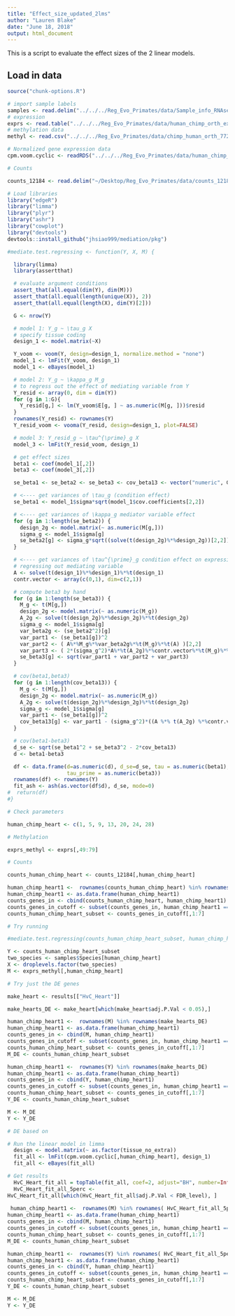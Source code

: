 ```yaml
---
title: "Effect_size_updated_2lms"
author: "Lauren Blake"
date: "June 18, 2018"
output: html_document
---
```


This is a script to evaluate the effect sizes of the 2 linear models. 

## Load in data 


```r
source("chunk-options.R")
```


```r
# import sample labels
samples <- read.delim("../../../Reg_Evo_Primates/data/Sample_info_RNAseq_RIN.txt")
# expression
exprs <- read.table("../../../Reg_Evo_Primates/data/human_chimp_orth_exp_methyl_7725_hum.txt", sep="")
# methylation data
methyl <- read.csv("../../../Reg_Evo_Primates/data/chimp_human_orth_7725_avg_methyl_per_ts_gene.txt", sep="")

# Normalized gene expression data
cpm.voom.cyclic <- readRDS("../../../Reg_Evo_Primates/data/human_chimp_orth_cpm_voom_cyclic.rds")

# Counts

counts_12184 <- read.delim("~/Desktop/Reg_Evo_Primates/data/counts_12184.txt")

# Load libraries
library("edgeR")
library("limma")
library("plyr")
library("ashr")
library("cowplot")
library("devtools")
devtools::install_github("jhsiao999/mediation/pkg")
```

```r
#mediate.test.regressing <- function(Y, X, M) {

  library(limma)
  library(assertthat)

  # evaluate argument conditions
  assert_that(all.equal(dim(Y), dim(M)))
  assert_that(all.equal(length(unique(X)), 2))
  assert_that(all.equal(length(X), dim(Y)[2]))

  G <- nrow(Y)

  # model 1: Y_g ~ \tau_g X
  # specify tissue coding
  design_1 <- model.matrix(~X)

  Y_voom <- voom(Y, design=design_1, normalize.method = "none")
  model_1 <- lmFit(Y_voom, design_1)
  model_1 <- eBayes(model_1)

  # model 2: Y_g ~ \kappa_g M_g
  # to regress out the effect of mediating variable from Y
  Y_resid <- array(0, dim = dim(Y))
  for (g in 1:G){
    Y_resid[g,] <- lm(Y_voom$E[g, ] ~ as.numeric(M[g, ]))$resid
  }
  rownames(Y_resid) <- rownames(Y)
  Y_resid_voom <- vooma(Y_resid, design=design_1, plot=FALSE)

  # model 3: Y_resid_g ~ \tau^{\prime}_g X
  model_3 <- lmFit(Y_resid_voom, design_1)

  # get effect sizes
  beta1 <- coef(model_1[,2])
  beta3 <- coef(model_3[,2])

  se_beta1 <- se_beta2 <- se_beta3 <- cov_beta13 <- vector("numeric", G)

  # <---- get variances of \tau_g (condition effect)
  se_beta1 <- model_1$sigma*sqrt(model_1$cov.coefficients[2,2])

  # <---- get variances of \kappa_g mediator variable effect
  for (g in 1:length(se_beta2)) {
    design_2g <- model.matrix(~ as.numeric(M[g,]))
    sigma_g <- model_1$sigma[g]
    se_beta2[g] <- sigma_g*sqrt((solve(t(design_2g)%*%design_2g))[2,2])
  }

  # <---- get variances of \tau^{\prime}_g condition effect on expression after
  # regressing out mediating variable
  A <- solve(t(design_1)%*%design_1)%*%t(design_1)
  contr.vector <- array(c(0,1), dim=c(2,1))

  # compute beta3 by hand
  for (g in 1:length(se_beta3)) {
    M_g <- t(M[g,])
    design_2g <- model.matrix(~ as.numeric(M_g))
    A_2g <- solve(t(design_2g)%*%design_2g)%*%t(design_2g)
    sigma_g <- model_1$sigma[g]
    var_beta2g <- (se_beta2^2)[g]
    var_part1 <- (se_beta1[g])^2
    var_part2 <- ( A%*%M_g%*%var_beta2g%*%t(M_g)%*%t(A) )[2,2]
    var_part3 <- ( 2*(sigma_g^2)*A%*%t(A_2g)%*%contr.vector%*%t(M_g)%*%t(A) )[2,2]
    se_beta3[g] <- sqrt(var_part1 + var_part2 + var_part3)
  }

  # cov(beta1,beta3)
  for (g in 1:length(cov_beta13)) {
    M_g <- t(M[g,])
    design_2g <- model.matrix(~ as.numeric(M_g))
    A_2g <- solve(t(design_2g)%*%design_2g)%*%t(design_2g)
    sigma_g <- model_1$sigma[g]
    var_part1 <- (se_beta1[g])^2
    cov_beta13[g] <- var_part1 - (sigma_g^2)*((A %*% t(A_2g) %*%contr.vector%*%t(M_g)%*%t(A))[2,2])
  }

  # cov(beta1-beta3)
  d_se <- sqrt(se_beta1^2 + se_beta3^2 - 2*cov_beta13)
  d <- beta1-beta3

  df <- data.frame(d=as.numeric(d), d_se=d_se, tau = as.numeric(beta1),
                   tau_prime = as.numeric(beta3))
  rownames(df) <- rownames(Y)
  fit_ash <- ash(as.vector(df$d), d_se, mode=0)
#  return(df)
#}

# Check parameters

human_chimp_heart <- c(1, 5, 9, 13, 20, 24, 28)

# Methylation

exprs_methyl <- exprs[,49:79]

# Counts

counts_human_chimp_heart <- counts_12184[,human_chimp_heart]

human_chimp_heart1 <-  rownames(counts_human_chimp_heart) %in% rownames(exprs_methyl)
human_chimp_heart1 <- as.data.frame(human_chimp_heart1)
counts_genes_in <- cbind(counts_human_chimp_heart, human_chimp_heart1)
counts_genes_in_cutoff <- subset(counts_genes_in, human_chimp_heart1 == "TRUE")
counts_human_chimp_heart_subset <- counts_genes_in_cutoff[,1:7]

# Try running 

#mediate.test.regressing(counts_human_chimp_heart_subset, human_chimp_heart, exprs_methyl)

Y <- counts_human_chimp_heart_subset
two_species <- samples$Species[human_chimp_heart]
X <- droplevels.factor(two_species)
M <- exprs_methyl[,human_chimp_heart]

# Try just the DE genes

make_heart <- results[["HvC_Heart"]]

make_hearts_DE <- make_heart[which(make_heart$adj.P.Val < 0.05),]

human_chimp_heart1 <-  rownames(M) %in% rownames(make_hearts_DE)
human_chimp_heart1 <- as.data.frame(human_chimp_heart1)
counts_genes_in <- cbind(M, human_chimp_heart1)
counts_genes_in_cutoff <- subset(counts_genes_in, human_chimp_heart1 == "TRUE")
counts_human_chimp_heart_subset <- counts_genes_in_cutoff[,1:7]
M_DE <- counts_human_chimp_heart_subset

human_chimp_heart1 <-  rownames(Y) %in% rownames(make_hearts_DE)
human_chimp_heart1 <- as.data.frame(human_chimp_heart1)
counts_genes_in <- cbind(Y, human_chimp_heart1)
counts_genes_in_cutoff <- subset(counts_genes_in, human_chimp_heart1 == "TRUE")
counts_human_chimp_heart_subset <- counts_genes_in_cutoff[,1:7]
Y_DE <- counts_human_chimp_heart_subset

M <- M_DE
Y <- Y_DE

# DE based on 

# Run the linear model in limma
  design <- model.matrix(~ as.factor(tissue_no_extra))
  fit_all <- lmFit(cpm.voom.cyclic[,human_chimp_heart], design_1)
  fit_all <- eBayes(fit_all)

# Get results
  HvC_Heart_fit_all = topTable(fit_all, coef=2, adjust="BH", number=Inf, sort.by="none")
  HvC_Heart_fit_all_5perc <-
HvC_Heart_fit_all[which(HvC_Heart_fit_all$adj.P.Val < FDR_level), ]
  
 human_chimp_heart1 <-  rownames(M) %in% rownames( HvC_Heart_fit_all_5perc)
human_chimp_heart1 <- as.data.frame(human_chimp_heart1)
counts_genes_in <- cbind(M, human_chimp_heart1)
counts_genes_in_cutoff <- subset(counts_genes_in, human_chimp_heart1 == "TRUE")
counts_human_chimp_heart_subset <- counts_genes_in_cutoff[,1:7]
M_DE <- counts_human_chimp_heart_subset

human_chimp_heart1 <-  rownames(Y) %in% rownames( HvC_Heart_fit_all_5perc)
human_chimp_heart1 <- as.data.frame(human_chimp_heart1)
counts_genes_in <- cbind(Y, human_chimp_heart1)
counts_genes_in_cutoff <- subset(counts_genes_in, human_chimp_heart1 == "TRUE")
counts_human_chimp_heart_subset <- counts_genes_in_cutoff[,1:7]
Y_DE <- counts_human_chimp_heart_subset

M <- M_DE
Y <- Y_DE 
```

